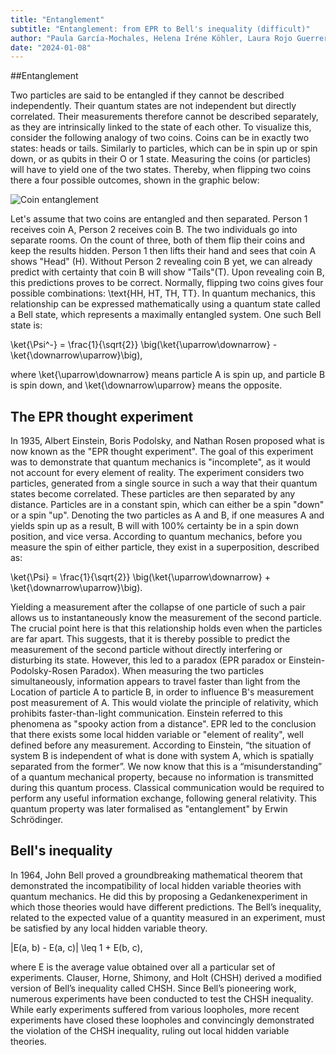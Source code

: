 ```yaml
---
title: "Entanglement"
subtitle: "Entanglement: from EPR to Bell's inequality (difficult)"
author: "Paula García-Mochales, Helena Iréne Köhler, Laura Rojo Guerrero"
date: "2024-01-08"
---
```


##Entanglement

Two particles are said to be entangled if they cannot be described independently. Their quantum states are not independent but directly correlated. Their measurements therefore cannot be described separately, as they are intrinsically linked to the state of each other.
To visualize this, consider the following analogy of two coins. Coins can be in exactly two states: heads or tails. Similarly to particles, which can be in spin up or spin down, or as qubits in their O or 1 state. Measuring the coins (or particles) will have to yield one of the two states.
Thereby, when flipping two coins there a four possible outcomes, shown in the graphic below:

![Coin entanglement](/posts/assets/entries/entanglement/coin_entanglement.png)

Let's assume that two coins are entangled and then separated. Person 1 receives coin A, Person 2 receives coin B. The two individuals go into separate rooms. On the count of three, both of them flip their coins and keep the results hidden. Person 1 then lifts their hand and sees that coin A shows "Head" (H). Without Person 2 revealing coin B yet, we can already predict with certainty that coin B will show "Tails"(T). Upon revealing coin B, this predictions proves to be correct.
Normally, flipping two coins gives four possible combinations: \text{HH, HT, TH, TT}.
In quantum mechanics, this relationship can be expressed mathematically using a quantum state called a Bell state, which represents a maximally entangled system. One such Bell state is:

\ket{\Psi^-} = \frac{1}{\sqrt{2}} \big(\ket{\uparrow\downarrow} - \ket{\downarrow\uparrow}\big),

where \ket{\uparrow\downarrow} means particle A is spin up, and particle B is spin down, and \ket{\downarrow\uparrow} means the opposite.

## The EPR thought experiment

In 1935, Albert Einstein, Boris Podolsky, and Nathan Rosen proposed what is now known as the "EPR thought experiment". The goal of this experiment was to demonstrate that quantum mechanics is "incomplete", as it would not account for every element of reality.
The experiment considers two particles, generated from a single source in such a way that their quantum states become correlated. These particles are then separated by any distance. Particles are in a constant spin, which can either be a spin "down" or a spin "up". Denoting the two particles as A and B, if one measures A and yields spin up as a result, B will with 100% certainty be in a spin down position, and vice versa.
According to quantum mechanics, before you measure the spin of either particle, they exist in a superposition, described as: 

\ket{\Psi} = \frac{1}{\sqrt{2}} \big(\ket{\uparrow\downarrow} + \ket{\downarrow\uparrow}\big).

Yielding a measurement after the collapse of one particle of such a pair allows us to instantaneously know the measurement of the second particle. The crucial point here is that this relationship holds even when the particles are far apart. This suggests, that it is thereby possible to predict the measurement of the second particle without directly interfering or disturbing its state.
However, this led to a paradox (EPR paradox or Einstein-Podolsky-Rosen Paradox).
When measuring the two particles simultaneously, information appears to travel faster than light from the Location of particle A to particle B, in order to influence B's measurement post measurement of A. This would violate the principle of relativity, which prohibits faster-than-light communication. Einstein referred to this phenomena as "spooky action from a distance".
EPR led to the conclusion that there exists some local hidden variable or "element of reality", well defined before any measurement. According to Einstein, “the situation of system B is independent of what is done with system A, which is spatially separated from the former”.
We now know that this is a “misunderstanding” of a quantum mechanical property, because no information is transmitted during this quantum process. Classical communication would be required to perform any useful information exchange, following general relativity. This quantum property was later formalised as "entanglement" by Erwin Schrödinger.

## Bell's inequality

In 1964, John Bell proved a groundbreaking mathematical theorem that demonstrated the incompatibility of local hidden variable theories with quantum mechanics. He did this by proposing a Gedankenexperiment in which those theories would have different predictions.
The Bell’s inequality, related to the expected value of a quantity measured in an experiment, must be satisfied by any local hidden variable theory.

|E(a, b) - E(a, c)| \leq 1 + E(b, c),

where E is the average value obtained over all a particular set of experiments.
Clauser, Horne, Shimony, and Holt (CHSH) derived a modified version of Bell’s inequality called CHSH. Since Bell’s pioneering work, numerous experiments have been conducted to test the CHSH inequality. While early experiments suffered from various loopholes, more recent experiments have closed these loopholes and convincingly demonstrated the violation of the CHSH inequality, ruling out local hidden variable theories.
